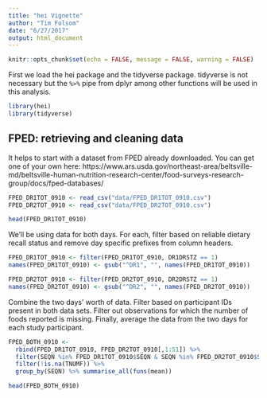 ```yaml
---
title: "hei Vignette"
author: "Tim Folsom"
date: "6/27/2017"
output: html_document
---
```


```r
knitr::opts_chunk$set(echo = FALSE, message = FALSE, warning = FALSE)
```

First we load the hei package and the tidyverse package. tidyverse is not necessary but the ``` %>% ``` pipe from dplyr among other functions will be used in this analysis.

```r
library(hei)
library(tidyverse)
```

## FPED: retrieving and cleaning data

It helps to start with a dataset from FPED already downloaded. You can get one of your own here: https://www.ars.usda.gov/northeast-area/beltsville-md/beltsville-human-nutrition-research-center/food-surveys-research-group/docs/fped-databases/

```r
FPED_DR1TOT_0910 <- read_csv("data/FPED_DR1TOT_0910.csv")
FPED_DR2TOT_0910 <- read_csv("data/FPED_DR2TOT_0910.csv")
```

```r
head(FPED_DR1TOT_0910)
```

We'll be using data for both days.
For each, filter based on reliable dietary recall status and remove day specific prefixes from column headers.

```r
FPED_DR1TOT_0910 <- filter(FPED_DR1TOT_0910, DR1DRSTZ == 1)
names(FPED_DR1TOT_0910) <- gsub("^DR1", "", names(FPED_DR1TOT_0910))

FPED_DR2TOT_0910 <- filter(FPED_DR2TOT_0910, DR2DRSTZ == 1)
names(FPED_DR2TOT_0910) <- gsub("^DR2", "", names(FPED_DR2TOT_0910))
```

Combine the two days' worth of data. Filter based on participant IDs present in both data sets. Filter out observations for which the number of foods reported is missing. Finally, average the data from the two days for each study participant.

```r
FPED_BOTH_0910 <- 
  rbind(FPED_DR1TOT_0910, FPED_DR2TOT_0910[,1:51]) %>%
  filter(SEQN %in% FPED_DR1TOT_0910$SEQN & SEQN %in% FPED_DR2TOT_0910$SEQN) %>%
  filter(!is.na(TNUMF)) %>%
  group_by(SEQN) %>% summarise_all(funs(mean))
```

```r
head(FPED_BOTH_0910)
```